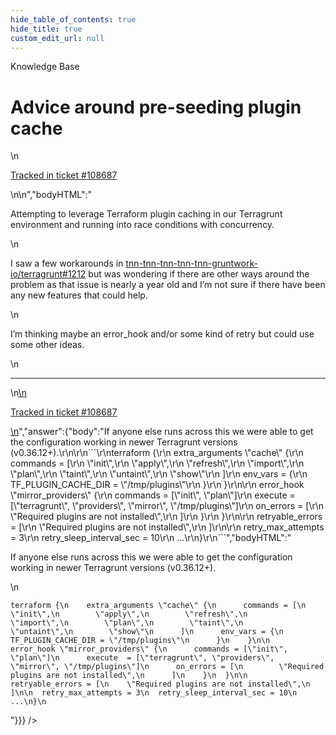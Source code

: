 ```yaml
---
hide_table_of_contents: true
hide_title: true
custom_edit_url: null
---
```



<head>
  <link rel="canonical" href="https://github.com/tnn-tnn-tnn-tnn-tnn-gruntwork-io/knowledge-base/discussions/442" />
</head>

<CenterLayout>
<span className="searchCategory">Knowledge Base</span>
<h1>Advice around pre-seeding plugin cache</h1>
<GitHub discussion={{"id":"D_kwDOF8slf84APr18","number":442,"author":{"login":"jmreicha"},"title":"Advice around pre-seeding plugin cache","body":"\nAttempting to leverage Terraform plugin caching in our Terragrunt environment and running into race conditions with concurrency.\r\n\r\nI saw a few workarounds in https://github.com/tnn-tnn-tnn-tnn-tnn-gruntwork-io/terragrunt/issues/1212 but was wondering if there are other ways around the problem as that issue is nearly a year old and I’m not sure if there have been any new features that could help.\r\n\r\nI’m thinking maybe an error_hook and/or some kind of retry but could use some other ideas.\n\n---\n\n<ins datetime=\"2022-06-01T02:34:02Z\">\n  <p><a href=\"https://support.gruntwork.io/hc/requests/108687\">Tracked in ticket #108687</a></p>\n</ins>\n","bodyHTML":"<p dir=\"auto\">Attempting to leverage Terraform plugin caching in our Terragrunt environment and running into race conditions with concurrency.</p>\n<p dir=\"auto\">I saw a few workarounds in <a class=\"issue-link js-issue-link\" data-error-text=\"Failed to load title\" data-id=\"631930933\" data-permission-text=\"Title is private\" data-url=\"https://github.com/tnn-tnn-tnn-tnn-tnn-gruntwork-io/terragrunt/issues/1212\" data-hovercard-type=\"issue\" data-hovercard-url=\"/tnn-tnn-tnn-tnn-tnn-gruntwork-io/terragrunt/issues/1212/hovercard\" href=\"https://github.com/tnn-tnn-tnn-tnn-tnn-gruntwork-io/terragrunt/issues/1212\">tnn-tnn-tnn-tnn-tnn-gruntwork-io/terragrunt#1212</a> but was wondering if there are other ways around the problem as that issue is nearly a year old and I’m not sure if there have been any new features that could help.</p>\n<p dir=\"auto\">I’m thinking maybe an error_hook and/or some kind of retry but could use some other ideas.</p>\n<hr>\n<ins datetime=\"2022-06-01T02:34:02Z\">\n  <p dir=\"auto\"><a href=\"https://support.gruntwork.io/hc/requests/108687\" rel=\"nofollow\">Tracked in ticket #108687</a></p>\n</ins>","answer":{"body":"If anyone else runs across this we were able to get the configuration working in newer Terragrunt versions (v0.36.12+).\r\n\r\n```\r\nterraform {\r\n    extra_arguments \"cache\" {\r\n      commands = [\r\n        \"init\",\r\n        \"apply\",\r\n        \"refresh\",\r\n        \"import\",\r\n        \"plan\",\r\n        \"taint\",\r\n        \"untaint\",\r\n        \"show\"\r\n      ]\r\n      env_vars = {\r\n        TF_PLUGIN_CACHE_DIR = \"/tmp/plugins\"\r\n      }\r\n    }\r\n\r\n    error_hook \"mirror_providers\" {\r\n      commands = [\"init\", \"plan\"]\r\n      execute  = [\"terragrunt\", \"providers\", \"mirror\", \"/tmp/plugins\"]\r\n      on_errors = [\r\n        \"Required plugins are not installed\",\r\n      ]\r\n    }\r\n  }\r\n\r\n  retryable_errors = [\r\n    \"Required plugins are not installed\",\r\n  ]\r\n\r\n  retry_max_attempts = 3\r\n  retry_sleep_interval_sec = 10\r\n  ...\r\n}\r\n```","bodyHTML":"<p dir=\"auto\">If anyone else runs across this we were able to get the configuration working in newer Terragrunt versions (v0.36.12+).</p>\n<div class=\"snippet-clipboard-content notranslate position-relative overflow-auto\" data-snippet-clipboard-copy-content=\"terraform {\n    extra_arguments &quot;cache&quot; {\n      commands = [\n        &quot;init&quot;,\n        &quot;apply&quot;,\n        &quot;refresh&quot;,\n        &quot;import&quot;,\n        &quot;plan&quot;,\n        &quot;taint&quot;,\n        &quot;untaint&quot;,\n        &quot;show&quot;\n      ]\n      env_vars = {\n        TF_PLUGIN_CACHE_DIR = &quot;/tmp/plugins&quot;\n      }\n    }\n\n    error_hook &quot;mirror_providers&quot; {\n      commands = [&quot;init&quot;, &quot;plan&quot;]\n      execute  = [&quot;terragrunt&quot;, &quot;providers&quot;, &quot;mirror&quot;, &quot;/tmp/plugins&quot;]\n      on_errors = [\n        &quot;Required plugins are not installed&quot;,\n      ]\n    }\n  }\n\n  retryable_errors = [\n    &quot;Required plugins are not installed&quot;,\n  ]\n\n  retry_max_attempts = 3\n  retry_sleep_interval_sec = 10\n  ...\n}\"><pre class=\"notranslate\"><code class=\"notranslate\">terraform {\n    extra_arguments \"cache\" {\n      commands = [\n        \"init\",\n        \"apply\",\n        \"refresh\",\n        \"import\",\n        \"plan\",\n        \"taint\",\n        \"untaint\",\n        \"show\"\n      ]\n      env_vars = {\n        TF_PLUGIN_CACHE_DIR = \"/tmp/plugins\"\n      }\n    }\n\n    error_hook \"mirror_providers\" {\n      commands = [\"init\", \"plan\"]\n      execute  = [\"terragrunt\", \"providers\", \"mirror\", \"/tmp/plugins\"]\n      on_errors = [\n        \"Required plugins are not installed\",\n      ]\n    }\n  }\n\n  retryable_errors = [\n    \"Required plugins are not installed\",\n  ]\n\n  retry_max_attempts = 3\n  retry_sleep_interval_sec = 10\n  ...\n}\n</code></pre></div>"}}} />

</CenterLayout>
  

<!-- ##DOCS-SOURCER-START
{
  "sourcePlugin": "github-discussions",
  "hash": "a0064b5e39b8c1421eb2dfb5ee6c6dd9"
}
##DOCS-SOURCER-END -->
